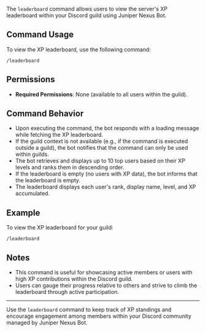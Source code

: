 The `leaderboard` command allows users to view the server's XP leaderboard within your Discord guild using Juniper Nexus Bot.

## Command Usage

To view the XP leaderboard, use the following command:

```
/leaderboard
```

## Permissions

-   **Required Permissions**: None (available to all users within the guild).

## Command Behavior

-   Upon executing the command, the bot responds with a loading message while fetching the XP leaderboard.
-   If the guild context is not available (e.g., if the command is executed outside a guild), the bot notifies that the command can only be used within guilds.
-   The bot retrieves and displays up to 10 top users based on their XP levels and ranks them in descending order.
-   If the leaderboard is empty (no users with XP data), the bot informs that the leaderboard is empty.
-   The leaderboard displays each user's rank, display name, level, and XP accumulated.

## Example

To view the XP leaderboard for your guild:

```
/leaderboard
```

## Notes

-   This command is useful for showcasing active members or users with high XP contributions within the Discord guild.
-   Users can gauge their progress relative to others and strive to climb the leaderboard through active participation.

---

Use the `leaderboard` command to keep track of XP standings and encourage engagement among members within your Discord community managed by Juniper Nexus Bot.
